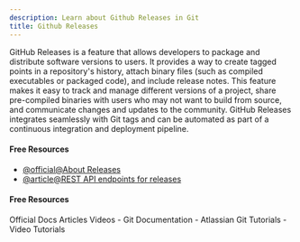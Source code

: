 ```yaml
---
description: Learn about Github Releases in Git
title: Github Releases
---
```


GitHub Releases is a feature that allows developers to package and distribute software versions to users. It provides a way to create tagged points in a repository's history, attach binary files (such as compiled executables or packaged code), and include release notes. This feature makes it easy to track and manage different versions of a project, share pre-compiled binaries with users who may not want to build from source, and communicate changes and updates to the community. GitHub Releases integrates seamlessly with Git tags and can be automated as part of a continuous integration and deployment pipeline.

#### Free Resources

- [@official@About Releases](https://docs.github.com/en/repositories/releasing-projects-on-github/about-releases)
- [@article@REST API endpoints for releases](https://docs.github.com/en/rest/releases/releases?apiVersion=2022-11-28)

#### Free Resources

<Tabs defaultValue="official">
<TabsList>
<TabsTrigger value="official">Official Docs</TabsTrigger>
<TabsTrigger value="article">Articles</TabsTrigger>
<TabsTrigger value="video">Videos</TabsTrigger>
</TabsList>

<TabsContent value="official">
- <Link href="https://git-scm.com/docs">Git Documentation</Link>
</TabsContent>
<TabsContent value="article">
- <Link href="https://www.atlassian.com/git/tutorials">Atlassian Git Tutorials</Link>
</TabsContent>
<TabsContent value="video">
- <Link href="https://www.youtube.com/results?search_query=git+github-releases+tutorial">Video Tutorials</Link>
</TabsContent>
</Tabs>
